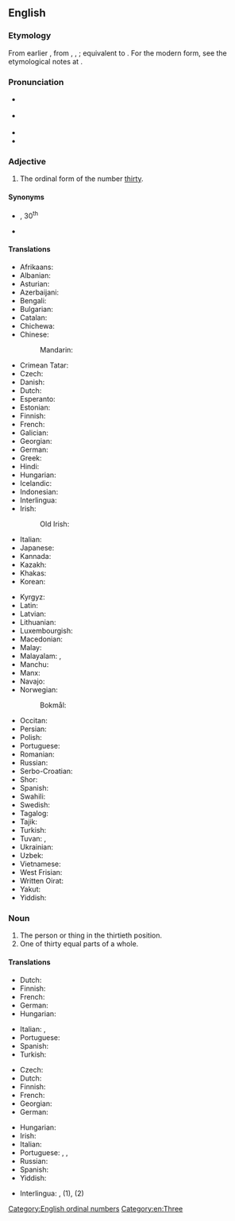 ==English==
{{number box|en|30}}

===Etymology===
From earlier {{m|en|thirteth}}, from {{inh|en|enm|thrittithe}}, {{m|enm|threttiþe}}, {{m|enm|thrittyde}}; equivalent to {{suffix|en|thirty|eth}}. For the modern form, see the etymological notes at {{m|en|twentieth}}.

===Pronunciation===
* {{a|RP}} {{IPA|en|/ˈθɜːti.əθ/}}
* {{a|GenAm}} {{IPA|en|/ˈθɝti.əθ/}}
* {{hyphenation|en|thir|ti|eth}}
* {{audio|en|LL-Q1860 (eng)-I learned some phrases-thirtieth.wav|Audio (UK)}}

===Adjective===
{{en-adj|-}}

# The ordinal form of the number [[thirty]].

====Synonyms====
* {{sense|abbreviations}} {{l|en|30th}}, 30<sup>th</sup>
* {{sense|obsolete}} {{l|en|trigesimal}}

====Translations====
{{trans-top-also|the ordinal form of the number thirty|30th}}
* Afrikaans: {{t+|af|dertigste}}
* Albanian: {{t+|sq|tridhjetë}}
* Asturian: {{t|ast|trixésimu}}
* Azerbaijani: {{t|az|otuzuncu}}
* Bengali: {{t|bn|ত্রিংশত্তম}}
* Bulgarian: {{t|bg|тридесети}}
* Catalan: {{t+|ca|trentè}}
* Chichewa: {{t|ny|chamakumi atatu}}
* Chinese:
*: Mandarin: {{t+|cmn|第三十|tr=dì sānshí|sc=Hani}}
* Crimean Tatar: {{t|crh|otuzıncı}}
* Czech: {{t+|cs|třicátý|m}}
* Danish: {{t|da|tredivte}}
* Dutch: {{t+|nl|dertigste}}
* Esperanto: {{t|eo|trideka}}
* Estonian: {{t|et|kolmekümnes}}
* Finnish: {{t+|fi|kolmaskymmenes}}
* French: {{t+|fr|trentième}}
* Galician: {{t+|gl|trixésimo}}
* Georgian: {{t|ka|ოცდამეათე}}
* German: {{t+|de|dreißigste}}
* Greek: {{t+|el|τριακοστός}}
* Hindi: {{t|hi|तीसवां}}
* Hungarian: {{t+|hu|harmincadik}}
* Icelandic: {{t|is|þrítugasta}}
* Indonesian: {{t|id|ketigapuluh}}
* Interlingua: {{t|ia|trentesime}}
* Irish: {{t|ga|tríochadú}}
*: Old Irish: {{t|sga|tríchatmad}}
* Italian: {{t+|it|trentesimo}}
* Japanese: {{t|ja|第三十|tr=dai-sanjū}}
* Kannada: {{t|kn|ಮೂವತ್ತನೆಯ}}
* Kazakh: {{t|kk|отызыншы|sc=Cyrl}}
* Khakas: {{t|kjh|отызынӌы|sc=Cyrl}}
* Korean: {{t+|ko|서른째}}
{{trans-mid}}
* Kyrgyz: {{t+|ky|отузунчу|sc=Cyrl}}
* Latin: {{t+|la|trīcēsimus}}
* Latvian: {{t|lv|trīsdesmitais}}
* Lithuanian: {{t+|lt|trisdešimtas}}
* Luxembourgish: {{t|lb|drëssegst}}
* Macedonian: {{t|mk|триесеттиот}}
* Malay: {{t|ms|ketiga puluh}}
* Malayalam: {{t|ml|മുപ്പതാം}}, {{t|ml|മുപ്പതാമത്തെ}}
* Manchu: {{t|mnc|ᡤᡡᠰᡳᠴᡳ}}
* Manx: {{t|gv|jeihoo as feed}}
* Navajo: {{t|nv|tádiin góneʼ}}
* Norwegian:
*: Bokmål: {{t+|nb|trettiende}}
* Occitan: {{t|oc|trenten}}
* Persian: {{t+|fa|سیم|tr=siyom}}
* Polish: {{t+|pl|trzydziesty}}
* Portuguese: {{t+|pt|trigésimo}}
* Romanian: {{t|ro|al [[treizecilea]]}}
* Russian: {{t+|ru|тридца́тый}}
* Serbo-Croatian: {{t|sh|trideseti}}
* Shor: {{t|cjs|одузынчы}}
* Spanish: {{t+|es|trigésimo}}
* Swahili: {{t+|sw|thelathini}}
* Swedish: {{t+|sv|trettionde}}
* Tagalog: {{t|tl|ikatatlumpu}}
* Tajik: {{t|tg|сиюми|sc=Cyrl}}
* Turkish: {{t+|tr|otuzuncu}}
* Tuvan: {{t|tyv|үженги}}, {{t|tyv|үжен дугаар}}
* Ukrainian: {{t+|uk|тридця́тий}}
* Uzbek: {{t+|uz|o'ttizinchi}}
* Vietnamese: {{t|vi|thứ ba mươi}}
* West Frisian: {{t|fy|tritichste}}
* Written Oirat: {{t|xwo|ᡎᡇᡔᡅᡑᡇᡎᡔᡅ}}
* Yakut: {{t|sah|отутус}}
* Yiddish: {{t|yi|דרײַסיקסט}}
{{trans-bottom}}

===Noun===
{{en-noun}}

# The person or thing in the thirtieth position.
# One of thirty equal parts of a whole.

====Translations====
{{trans-top|the person or thing in the thirtieth position}}
* Dutch: {{t+|nl|dertigste}}
* Finnish: {{t+|fi|kolmaskymmenes}}
* French: {{t+|fr|trentième|m|f}}
* German: {{t+|de|dreißigste}}
* Hungarian: {{t+|hu|harmincadik}}
{{trans-mid}}
* Italian: {{t+|it|trentesimo|m}}, {{t|it|trentesima|f}}
* Portuguese: {{t+|pt|trigésimo|m}}
* Spanish: {{t+|es|trigésimo}}
* Turkish: {{t+|tr|otuzuncu}}
{{trans-bottom}}

{{trans-top|one of thirty equal parts of a whole}}
* Czech: {{t|cs|třicetina|f}}
* Dutch: {{t+|nl|dertigste|n}}
* Finnish: {{t|fi|kolmaskymmenesosa}}
* French: {{t+|fr|trentième|m|f}}
* Georgian: {{t|ka|ოცდამეათედი}}
* German: {{t+|de|dreißigste}}
{{trans-mid}}
* Hungarian: {{t|hu|harmincad}}
* Irish: {{t|ga|tríochadú|m}}
* Italian: {{t+|it|trentesimo}}
* Portuguese: {{t+|pt|trigésimo|m}}, {{t|pt|trinta avos|m}}, {{t|pt|[[trigésima]] [[parte]]}}
* Russian: {{t|ru|([[одна]]) [[тридцатый|тридцатая]] ([[часть]])}}
* Spanish: {{t+|es|treintavo}}
* Yiddish: {{t|yi|דרײַסיקסטל|n}}
{{trans-bottom}}

{{checktrans-top}}
* Interlingua: {{t-check|ia|trentesimo|m}}, {{t-check|ia|trentesima|f}} (1), {{t-check|ia|trentesimo}} (2)
{{trans-mid}}
{{trans-bottom}}

[[Category:English ordinal numbers]]
[[Category:en:Three]]
